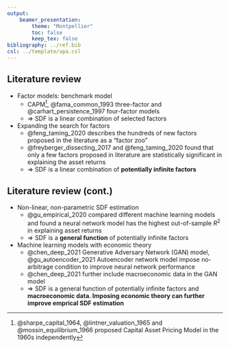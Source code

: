 ```yaml
---
output:
    beamer_presentation:
        theme: "Montpellier"
        toc: false
        keep_tex: false
bibliography: ../ref.bib
csl: ../template/apa.csl
---
```


## Literature review

- Factor models: benchmark model
  - CAPM^[@sharpe_capital_1964, @lintner_valuation_1965 and
    @mossin_equilibrium_1966 proposed Capital Asset Pricing
    Model in the 1960s independently],
    @fama_common_1993 three-factor and
    @carhart_persistence_1997 four-factor models
  - $\Rightarrow$ SDF is a linear combination of selected factors

- Expanding the search for factors
  - @feng_taming_2020 describes the hundreds of new factors
    proposed in the literature as a "factor zoo"
  - @freyberger_dissecting_2017 and @feng_taming_2020 found
    that only a few factors proposed in literature are
    statistically significant in explaining the asset
    returns
  - $\Rightarrow$ SDF is a linear combination of
    **potentially infinite factors**

## Literature review (cont.)

- Non-linear, non-parametric SDF estimation
  - @gu_empirical_2020 compared different machine learning
    models and found a neural network model has the highest
    out-of-sample $R^2$ in explaining asset returns
  - $\Rightarrow$ SDF is a **general function** of potentially
    infinite factors

- Machine learning models with economic theory
  - @chen_deep_2021 Generative Adversary Network (GAN)
    model, @gu_autoencoder_2021 Autoencoder network model
    impose no-arbitrage condition to improve neural network
    performance
  - @chen_deep_2021 further include macroeconomic data in
    the GAN model  
  - $\Rightarrow$ SDF is a general function of potentially
    infinite factors and **macroeconomic data.
    Imposing economic theory
    can further improve emprical SDF estimation**
